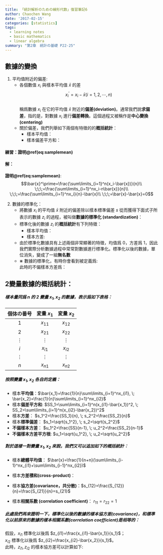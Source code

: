 ```yaml
---
title: 「統計解析のための線形代数」復習筆記6
author: Chaochen Wang
date: '2017-02-15'
categories: [statistics]
tags:
  - learning notes
  - basic mathematics
  - linear algebra
summary: "第2章　統計の基礎 P22-25"
---
```


## 數據的變換

1. 平均值附近的偏差:
    * 各個數值 $x_i$ 與樣本平均值 $\bar{x}$ 的差 $$x_i^\prime=x_i-\bar{x} (i = 1,2,\cdots,n)$$ <br>
    稱爲數據 $x_i$ 在它的平均值 $\bar{x}$ 附近的**偏差(deviation)**。通常我們說**求偏差**，指的是，對數據 $x_i$ 進行**偏差轉換**。這個過程又被稱作是**中心變換(centering)**
    * 關於偏差，我們列舉如下兩個有特徵的的**概括統計**：
        + 樣本平均值：
         \begin{equation}
         \bar{x}^\prime=\frac{1}{n}\sum_{i=1}^nx_i^\prime=0
         (\#eq:samplemean)
         \end{equation}
        + 樣本偏差平方和：
        \begin{equation}
        SS^\prime=\sum_{i=1}^n(x^\prime)^2=SS
        (\#eq:SSprime)
        \end{equation}

#### 練習：證明\@ref(eq:samplemean)
#### 解：
**證明\@ref(eq:samplemean)**:
$$\bar{x}^\prime=\frac{\sum\limits_{i=1}^n(x_i-\bar{x})}{n}\\
\;\;\;=\frac{\sum\limits_{i=1}^nx_i-n\bar{x}}{n}\\
\;\;\;=\frac{\sum\limits_{i=1}^nx_i}{n}-\bar{x}\\
\;\;\;=\bar{x}-\bar{x}=0$$


2. 數據的標準化：
    * 將數據 $x_i$ 的平均值 $\bar{x}$ 附近的偏差除以樣本標準偏差 $s$ 從而獲得下面式子所表示的數據 $z_i$ 的過程，被叫做**數據的標準化 (standardization)**：
    \begin{equation}
    z_i=\frac{x_i-\bar{x}}{s}
    (\#eq:standardization)
    \end{equation}
    * 標準化後的數據 $z_i$ 的**概括統計**有下列特徵：
        + 樣本平均值：
        \begin{equation}
        \bar{z}=\frac{1}{n}\sum_{i=1}^nz_i=0
        (\#eq:samplemeans)
        \end{equation}
        + 樣本方差:
        \begin{equation}
        s_{z}^2=\frac{1}{n}\sum_{i=1}^nz_i^2=1
        (\#eq:Ssquare)
        \end{equation}
    * 由於標準化數據具有上述兩個非常顯著的特徵，均值爲 $0$，方差爲 $1$，因此我們實際分析數據過程中常常對數據進行標準化。標準化以後的數據，單位消失，變成了一組**無名數**
    * $\divideontimes$ 數據的標準化，有時你會看到被定義爲:
    \begin{equation}
    z_i=\frac{x_i-\bar{x}}{u}
    (\#eq:newstandardization)
    \end{equation} <br>
    此時的不偏樣本方差爲：
    \begin{equation}
    u_z^2=\frac{1}{n-1}\sum_{i=1}{n}z_i^2=1
    (\#eq:unbsamplevar)
    \end{equation}

## 2變量數據的概括統計：

##### 樣本量同爲 $n$ 的 $2$ 變量 $x_1,x_2$ 的數據，表示爲如下表格：

| 個体の番号   | 変量 $x_1$  |  変量 $x_2$  |
|:----------:|:-----------:|:-----------:|
|    $1$     |  $x_{11}$   |  $x_{12}$   |
|    $2$     |  $x_{21}$   | $x_{22}$    |
|  $\vdots$  | $\vdots$    | $\vdots$    |
|    $i$     |   $x_{i1}$  |   $x_{i2}$  |
|  $\vdots$  | $\vdots$    | $\vdots$    |
|    $n$     |   $x_{n1}$  |   $x_{n2}$  |

##### 按照變量 $x_1,x_2$ 各自的定義：

* 樣本**平均值**：$\bar{x_1}=\frac{1}{n}\sum\limits_{i=1}^nx_{i1}, \; \bar{x_2}=\frac{1}{n}\sum\limits_{i=1}^nx_{i2}$
* 樣本**偏差平方和**: $SS_1=\sum\limits_{i=1}^n(x_{i1}-\bar{x_1})^2, \; SS_2=\sum\limits_{i=1}^n(x_{i2}-\bar{x_2})^2$
* 樣本**方差**： $s_1^2=\frac{SS_1}{n}, \; s_2^2=\frac{SS_2}{n}$
* 樣本**標準偏差**： $s_1=\sqrt{s_1^2}, \; s_2=\sqrt{s_2^2}$
* **不偏樣本方差**： $u_1^2=\frac{SS}{n-1}, \; u_2^2=\frac{SS_2}{n-1}$
* **不偏樣本方差平方根**: $u_1=\sqrt{u_1^2}, \; u_2=\sqrt{u_2^2}$

##### 對於這樣一對變量 $x_1,x_2$ 來說，我們又可以追加如下的概括統計：

* 樣本**總體平均值**： $\bar{x}=\frac{1}{n+n}(\sum\limits_{i-1}^nx_{i1}+\sum\limits_{i-1}^nx_{i2})$
* 樣本**方差積和(cross-product)**：
\begin{equation}
\begin{split}
S_{12} & = \sum_{i=1}^n(x_{i1}-\bar{x_1})\cdot(x_{i2}-\bar{x_2})\\
& = \sum_{i=1}^n(x_{i1}x_{i2}-\bar{x_1}x_{i2}-x_{i1}\bar{x_2}+\bar{x_1}\bar{x_2})\\
& = \sum_{i=1}^nx_{i1}x_{i2}-\bar{x_1}\sum_{i=1}^nx_{i2}-{\sum_{i=1}^nx_{i1}}\bar{x_2}+n\bar{x_1}\bar{x_2}\\
& = \sum_{i=1}^nx_{i1}x_{i2}-\bar{x_1}\cdot n\bar{x_2}-n\bar{x_1}\cdot\bar{x_2}+n\bar{x_1}\bar{x_2}\\
& = \sum_{i=1}^nx_{i1}x_{i2}-n\cdot\bar{x_1}\cdot\bar{x_2}\\
& = \sum_{i=1}^nx_{i1}x_{i2}-n\cdot\frac{\sum\limits_{i=1}^nx_{i1}}{n}\cdot\frac{\sum\limits_{i=1}^nx_{i2}}{n}\\
& = \sum_{i=1}^nx_{i1}x_{i2}-\frac{1}{n}(\sum_{i=1}^nx_{i1})(\sum_{i=1}^nx_{i2}) = S_{21}
\end{split}
(\#eq:crossproduct)
\end{equation}

* 樣本**協方差(covariance，共分散)**：$s_{12}=\frac{S_{12}}{n}=\frac{S_{21}}{n}=s_{21}$

* 樣本**相關系數 (correlation coefficient)**： $r_{11}=r_{22}=1$
\begin{equation}
\begin{split}
r_{12} & = \frac{S_{12}}{\sqrt{SS_1\cdot SS_2}}\\
& = \frac{\frac{S_{12}}{n}}{\sqrt{\frac{SS_1}{n}}\cdot\sqrt{\frac{SS_2}{n}}}\\
& = \frac{s_{12}}{s_1s_2}=r_{21}\\
\end{split}
(\#eq:correlation)
\end{equation}


##### 此處我們再來證明一下，標準化以後的數據的樣本協方差(covariance)，和標準化以前原來的數據的樣本相關系數(correlation coefficient)是相等的：

假設，$x_{i1}$ 標準化以後爲 $z_{i1}=\frac{x_{i1}-\bar{x_1}}{s_1}$； <br>
$x_{i2}$ 標準化以後爲 $z_{i2}=\frac{x_{i2}-\bar{x_2}}{s_1}$。 <br>
此時，$z_{i1}, z_{i2}$ 的樣本協方差可以計算如下:
\begin{equation}
\begin{split}
s_{z_{12}} & = \frac{S_{z_{12}}}{n} \\
& = \frac{1}{n}\cdot\sum_{i=1}^n(z_{i1}-\bar{z_1})(z_{i2}-\bar{z_2})\\
& = \frac{1}{n}\sum_{i=1}^nz_{i1}z_{i2}\\
& = \frac{1}{n}\sum_{i=1}^n(\frac{x_{i1}-\bar{x_1}}{s_1})(\frac{x_{i2}-\bar{x_2}}{s_2})\\
& = \frac{S_{12}}{n}\cdot\frac{1}{s_1s_2} = \frac{s_{12}}{s_1s_2}=r_{12}
\end{split}
(\#eq:stcorrelation)
\end{equation}

